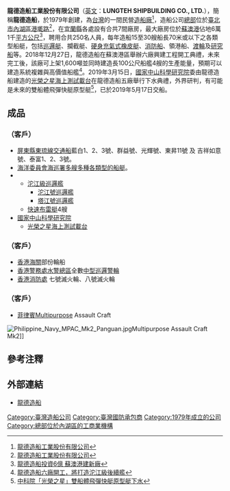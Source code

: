 {{Infobox Company 
| company_name = 龍德造船
| company_name_en = LUNGTEH SHIPBUILDING CO., LTD.
| company_logo = 
| company_type = 
| company_slogan = 
| market_information = 
| foundation = 1979年
| location = {{ROC-TW}}<br>[[宜蘭縣|宜蘭縣]][[冬山鄉|冬山鄉]]大興村德興五路15號
| industry = [[造船|造船]]工業
| products = 船舶之製造及其零件製造修配業務
| capital = 
| revenue = [[新臺幣|新臺幣]]20億元
| operating_income = 
| profit = 
| market_value = 
| num_employees = 
| P/E ratio = 
| earnings per share =
| Net asset value = 
| accounting_period = 
| parent = 
| divisions = 
| major_shareholder = 黃守真
| subsid = 
| homepage ={{URL|http://www.lts.com.tw/}}
| footnotes = 
| width = 
}}

'''龍德造船工業股份有限公司'''（[[英文|英文]]：'''LUNGTEH SHIPBUILDING CO., LTD.'''），簡稱'''龍德造船'''，於1979年創建，為[[台灣|台灣]]的一間民營[[造船廠|造船廠]]<ref>[https://www.104.com.tw/jobbank/custjob/index.php?r=cust&j=4060432756363e2230323b1d1d1d1d5f2443a363189j48 龍德造船工業股份有限公司]</ref>，造船公司[[總部|總部]]位於[[臺北市|臺北市]][[內湖區|內湖區]][[港墘路|港墘路]]<ref>[http://www.taiwantrade.com.tw/CH/companydetail/140812 龍德造船工業股份有限公司]</ref>，在[[宜蘭縣|宜蘭縣]]各處設有合共7間廠房，最大廠房位於[[蘇澳港|蘇澳港]]佔地6萬1千[[平方公尺|平方公尺]]<ref>[http://news.ltn.com.tw/news/local/paper/1071862 龍德造船投資6億 蘇澳港建新廠]</ref>，聘用合共250名人員，每年造船15至30艘船長70米或以下之各類型船艇，包括[[巡邏艇|巡邏艇]]、攔截艇、[[硬身充氣式橡皮艇|硬身充氣式橡皮艇]]、[[消防船|消防船]]、領港船、[[渡輪|渡輪]]及[[研究船|研究船]]等。2018年12月27日，龍德造船在蘇澳港區舉辦六廠興建工程開工典禮，未來完工後，該廠可上架1,600噸並同時建造長100公尺船艦4艘的生產能量，預期可以建造系統複雜與高價值船艦<ref>[https://www.peopo.org/news/390173 龍德造船六廠開工，將打造沱江級後續艦]</ref>。2019年3月15日，[[國家中山科學研究院|國家中山科學研究院]]委由龍德造船建造的[[光榮之星海上測試載台|光榮之星海上測試載台]]在龍德造船五廠舉行下水典禮，外界研判，有可能是未來的雙船體飛彈快艇原型艇<ref>[https://www.peopo.org/news/398303?fbclid=IwAR3KuhomVSDtYC7bHKR_2xi7JR7sYT_ywh3MLVK9ohunRbJsp_C0mvYgXR4 中科院「光榮之星」雙船體飛彈快艇原型艇下水]</ref>，已於2019年5月17日交船。

== 成品 ==
==={{ROC-TW}}（客戶）===
*[[屏東縣|屏東縣]][[東琉線交通船|東琉線交通船]]藍白1、2、3號、群益號、光輝號、東昇11號 及 吉祥如意號、泰富1、2、3號。
*[[海洋委員會海巡署|海洋委員會海巡署]][[行政院海岸巡防署軍事設備列表|多艘多種各類型的船艇]]。
*{{ROCN}}
**[[沱江級巡邏艦|沱江級巡邏艦]]
***[[沱江號巡邏艦|沱江號巡邏艦]]
***[[塔江號巡邏艦|塔江號巡邏艦]]
**[[快速布雷艇|快速布雷艇]]4艘
*[[國家中山科學研究院|國家中山科學研究院]]
**[[光榮之星海上測試載台|光榮之星海上測試載台]]

==={{HKG}}（客戶）===
*[[香港海關|香港海關]]部份輪船
*[[香港警務處|香港警務處]][[水警總區|水警總區]]全數[[香港警察輪艇#中型巡邏警輪|中型巡邏警輪]]
*[[香港消防處|香港消防處]] 七號滅火輪、八號滅火輪

==={{flag|菲律賓}}（客戶）===
*[[菲律賓|菲律賓]]Multipurpose Assault Craft
[[File:Philippine_Navy_MPAC_Mk2_Panguan.jpg|thumb]]Multipurpose Assault Craft Mk2]]

== 參考注釋 ==
{{reflist}}

== 外部連結 ==
*[https://web.archive.org/web/20150502081753/http://www.lts.com.tw/web/home_c.htm 龍德造船]

{{中華民國國防工業}}

[[Category:臺灣造船公司|Category:臺灣造船公司]]
[[Category:臺灣國防承包商|Category:臺灣國防承包商]]
[[Category:1979年成立的公司|Category:1979年成立的公司]]
[[Category:總部位於內湖區的工商業機構|Category:總部位於內湖區的工商業機構]]
